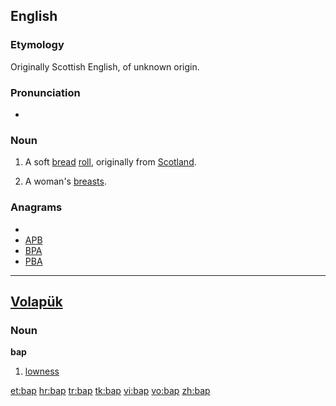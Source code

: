 {{also|bắp}}
==English==

===Etymology===
Originally Scottish English, of unknown origin.

===Pronunciation===
* {{IPA|/bæp/}}

===Noun===
{{en-noun}}

# A soft [[bread]] [[roll]], originally from [[Scotland]].
# {{context|British|slang|in plural}} A woman's [[breasts]].

===Anagrams===
* {{alphagram|abp}}
* [[APB#English|APB]]
* [[BPA#English|BPA]]
* [[PBA#English|PBA]]


----

==[[Volapük]]==

===Noun===
'''bap'''

# [[lowness]]

[[et:bap]]
[[hr:bap]]
[[tr:bap]]
[[tk:bap]]
[[vi:bap]]
[[vo:bap]]
[[zh:bap]]